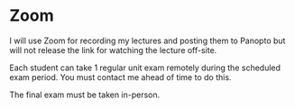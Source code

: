 # Zoom {#zoom}

I will use Zoom for recording my lectures and posting them to Panopto but will not release the link for watching the lecture off-site.

Each student can take 1 regular unit exam remotely during the scheduled exam period.  You must contact me ahead of time to do this.

The final exam must be taken in-person.


<!-- Class will be in-person and streamed live via Zoom the first two weeks.   -->

<!-- https://pitt.zoom.us/j/99372114800   -->
<!-- Password: "BLOSUM"   -->